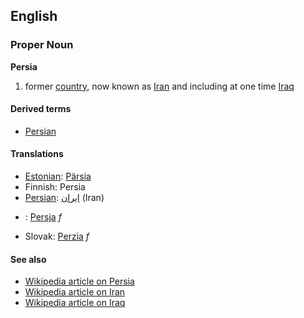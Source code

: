 ==English==
===Proper Noun===
'''Persia'''

#former [[country]], now known as [[Iran]] and including at one time [[Iraq]]

==== Derived terms====
*[[Persian]]

==== Translations ====
*[[Estonian]]: [[Pärsia]]
*Finnish: Persia
*[[Persian]]: [[ايران]]  (Iran)
*{{pl}}: [[Persja]] ''f''
*Slovak: [[Perzia]] ''f''

====See also====
*[[w:Persia|Wikipedia article on Persia]]
*[[w:Iran|Wikipedia article on Iran]]
*[[w:Iraq|Wikipedia article on Iraq]]